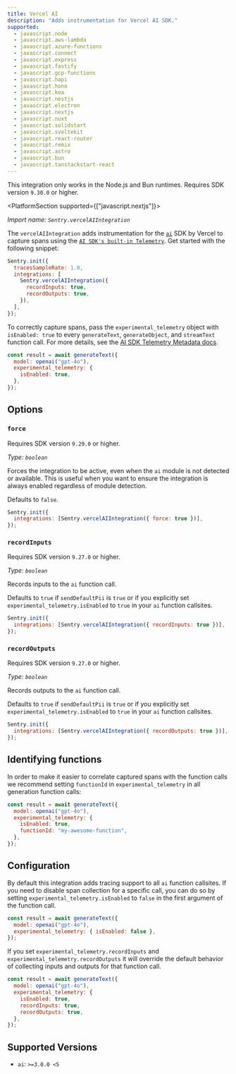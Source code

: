 ```yaml
---
title: Vercel AI
description: "Adds instrumentation for Vercel AI SDK."
supported:
  - javascript.node
  - javascript.aws-lambda
  - javascript.azure-functions
  - javascript.connect
  - javascript.express
  - javascript.fastify
  - javascript.gcp-functions
  - javascript.hapi
  - javascript.hono
  - javascript.koa
  - javascript.nestjs
  - javascript.electron
  - javascript.nextjs
  - javascript.nuxt
  - javascript.solidstart
  - javascript.sveltekit
  - javascript.react-router
  - javascript.remix
  - javascript.astro
  - javascript.bun
  - javascript.tanstackstart-react
---
```


<Alert>

This integration only works in the Node.js and Bun runtimes. Requires SDK version `9.30.0` or higher.

</Alert>

<PlatformSection supported={["javascript.nextjs"]}>

<Include name="nextjs-server-only" />

</PlatformSection>

_Import name: `Sentry.vercelAIIntegration`_

The `vercelAIIntegration` adds instrumentation for the [`ai`](https://www.npmjs.com/package/ai) SDK by Vercel to capture spans using the [`AI SDK's built-in Telemetry`](https://sdk.vercel.ai/docs/ai-sdk-core/telemetry). Get started with the following snippet:

```javascript
Sentry.init({
  tracesSampleRate: 1.0,
  integrations: [
    Sentry.vercelAIIntegration({
      recordInputs: true,
      recordOutputs: true,
    }),
  ],
});
```

To correctly capture spans, pass the `experimental_telemetry` object with `isEnabled: true` to every `generateText`, `generateObject`, and `streamText` function call. For more details, see the [AI SDK Telemetry Metadata docs](https://sdk.vercel.ai/docs/ai-sdk-core/telemetry#telemetry-metadata).

```javascript
const result = await generateText({
  model: openai("gpt-4o"),
  experimental_telemetry: {
    isEnabled: true,
  },
});
```

## Options

### `force`

Requires SDK version `9.29.0` or higher.

_Type: `boolean`_

Forces the integration to be active, even when the `ai` module is not detected or available. This is useful when you want to ensure the integration is always enabled regardless of module detection.

Defaults to `false`.

```javascript
Sentry.init({
  integrations: [Sentry.vercelAIIntegration({ force: true })],
});
```

### `recordInputs`

Requires SDK version `9.27.0` or higher.

_Type: `boolean`_

Records inputs to the `ai` function call.

Defaults to `true` if `sendDefaultPii` is `true` or if you explicitly set `experimental_telemetry.isEnabled` to `true` in your `ai` function callsites.

```javascript
Sentry.init({
  integrations: [Sentry.vercelAIIntegration({ recordInputs: true })],
});
```

### `recordOutputs`

Requires SDK version `9.27.0` or higher.

_Type: `boolean`_

Records outputs to the `ai` function call.

Defaults to `true` if `sendDefaultPii` is `true` or if you explicitly set `experimental_telemetry.isEnabled` to `true` in your `ai` function callsites.

```javascript
Sentry.init({
  integrations: [Sentry.vercelAIIntegration({ recordOutputs: true })],
});
```

## Identifying functions

In order to make it easier to correlate captured spans with the function calls we recommend setting `functionId` in `experimental_telemetry` in all generation function calls:

```javascript
const result = await generateText({
  model: openai("gpt-4o"),
  experimental_telemetry: {
    isEnabled: true,
    functionId: "my-awesome-function",
  },
});
```

## Configuration

By default this integration adds tracing support to all `ai` function callsites. If you need to disable span collection for a specific call, you can do so by setting `experimental_telemetry.isEnabled` to `false` in the first argument of the function call.

```javascript
const result = await generateText({
  model: openai("gpt-4o"),
  experimental_telemetry: { isEnabled: false },
});
```

If you set `experimental_telemetry.recordInputs` and `experimental_telemetry.recordOutputs` it will override the default behavior of collecting inputs and outputs for that function call.

```javascript
const result = await generateText({
  model: openai("gpt-4o"),
  experimental_telemetry: {
    isEnabled: true,
    recordInputs: true,
    recordOutputs: true,
  },
});
```

## Supported Versions

- `ai`: `>=3.0.0 <5`
